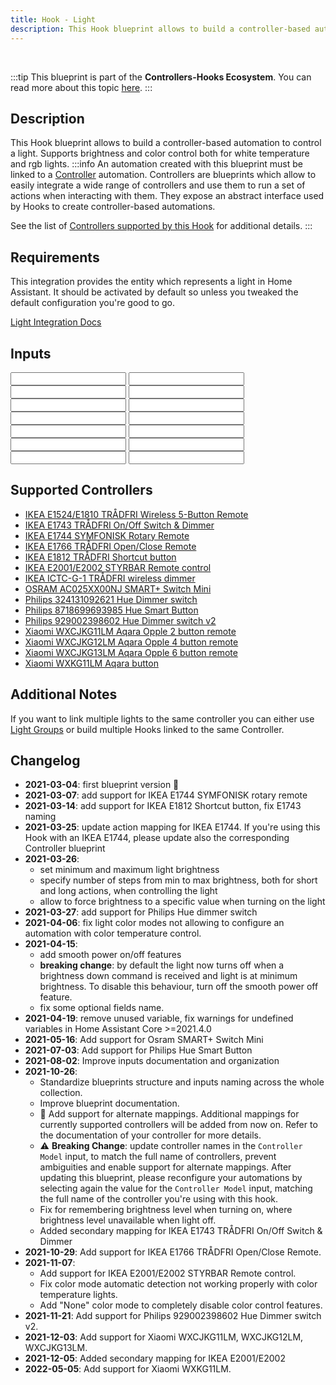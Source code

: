 ```yaml
---
title: Hook - Light
description: This Hook blueprint allows to build a controller-based automation to control a light. Supports brightness and color control both for white temperature and rgb lights.
---
```



<ImportCard id='light' category='hooks' />

<br />

:::tip
This blueprint is part of the **Controllers-Hooks Ecosystem**. You can read more about this topic [here](/docs/controllers-hooks-ecosystem).
:::

## Description

This Hook blueprint allows to build a controller-based automation to control a light. Supports brightness and color control both for white temperature and rgb lights.
:::info
An automation created with this blueprint must be linked to a [Controller](/docs/blueprints/controllers) automation. Controllers are blueprints which allow to easily integrate a wide range of controllers and use them to run a set of actions when interacting with them. They expose an abstract interface used by Hooks to create controller-based automations.

See the list of [Controllers supported by this Hook](#supported-controllers) for additional details.
:::

## Requirements

<Requirement id='controller' required/>
<Requirement name='Light Integration' required>

This integration provides the entity which represents a light in Home Assistant. It should be activated by default so unless you tweaked the default configuration you're good to go.

[Light Integration Docs](https://www.home-assistant.io/integrations/light/)

</Requirement>

## Inputs

<Input
  name='Controller Device'
  description='The controller device which will control the Light. Choose a value only if the integration used to connect the controller to Home Assistant exposes it as a Device. This value should match the one specified in the corresponding Controller automation.'
  selector='device'
  required
/>
<Input
  name='Controller Entity'
  description='The controller entity which will control the Light. Choose a value only if the integration used to connect the controller to Home Assistant exposes it as an Entity. This value should match the one specified in the corresponding Controller automation.'
  selector='entity'
  required
/>
<Input
  name='Controller model'
  description='The model for the controller used in this automation. Choose a value from the list of supported controllers.'
  selector='select'
  required
/>
<Input
  name='Light'
  description='Light which will be controlled with this automation.'
  selector='entity'
  required
/>
<Input
  name='Light color mode'
  description='Specify how the controller will set the light color. Choose "Color Temperature" and "Hue - Saturation" depending on the features supported by your light. If you are not sure you can select "Auto". "None" will disable color control features.'
  selector='select'
/>
<Input
  name='Light Transition'
  description='Number that represents the time (in milliseconds) the light should take turn on or off, if the light supports it.'
  selector='number'
/>
<Input
  name='Light minimum brightness'
  description='The minimum brightness the light can be set with this automation.'
  selector='number'
/>
<Input
  name='Light maximum brightness'
  description='The maximum brightness the light can be set with this automation.'
  selector='number'
/>
<Input
  name='Light brightness steps - short actions'
  description='Number of steps from min to max brightness when controlling brightness with short actions (eg. button press).'
  selector='number'
/>
<Input
  name='Light brightness steps - long actions'
  description='Number of steps from min to max brightness when controlling brightness with long actions (eg. button hold or controller rotation).'
  selector='number'
/>
<Input
  name='Force brightness value at turn on'
  description='Force brightness to the "On brightness" input value, when the light is being turned on.'
  selector='boolean'
/>
<Input
  name='On brightness'
  description='Brightness value to force when turning on the light'
  selector='number'
/>
<Input
  name='Smooth power on'
  description='Force the light to turn on at minimum brightness when a brightness up command (single or continuous) is triggered and light is off.'
  selector='boolean'
/>
<Input
  name='Smooth power off'
  description='Allow a brightness down command (single or continuous) to turn off the light when at minimum brightness. Disabling this will prevent the light from being turned off by brightness down commands.'
  selector='boolean'
/>

## Supported Controllers

- [IKEA E1524/E1810 TRÅDFRI Wireless 5-Button Remote](/docs/blueprints/controllers/ikea_e1524_e1810)
- [IKEA E1743 TRÅDFRI On/Off Switch & Dimmer](/docs/blueprints/controllers/ikea_e1743)
- [IKEA E1744 SYMFONISK Rotary Remote](/docs/blueprints/controllers/ikea_e1744)
- [IKEA E1766 TRÅDFRI Open/Close Remote](/docs/blueprints/controllers/ikea_e1766)
- [IKEA E1812 TRÅDFRI Shortcut button](/docs/blueprints/controllers/ikea_e1812)
- [IKEA E2001/E2002 STYRBAR Remote control](/docs/blueprints/controllers/ikea_e2001_e2002)
- [IKEA ICTC-G-1 TRÅDFRI wireless dimmer](/docs/blueprints/controllers/ikea_ictc_g_1)
- [OSRAM AC025XX00NJ SMART+ Switch Mini](/docs/blueprints/controllers/osram_ac025xx00nj)
- [Philips 324131092621 Hue Dimmer switch](/docs/blueprints/controllers/philips_324131092621)
- [Philips 8718699693985 Hue Smart Button](/docs/blueprints/controllers/philips_8718699693985)
- [Philips 929002398602 Hue Dimmer switch v2](/docs/blueprints/controllers/philips_929002398602)
- [Xiaomi WXCJKG11LM Aqara Opple 2 button remote](/docs/blueprints/controllers/xiaomi_wxcjkg11lm)
- [Xiaomi WXCJKG12LM Aqara Opple 4 button remote](/docs/blueprints/controllers/xiaomi_wxcjkg12lm)
- [Xiaomi WXCJKG13LM Aqara Opple 6 button remote](/docs/blueprints/controllers/xiaomi_wxcjkg13lm)
- [Xiaomi WXKG11LM Aqara button](/docs/blueprints/controllers/xiaomi_wxkg11lm)

## Additional Notes

If you want to link multiple lights to the same controller you can either use [Light Groups](https://www.home-assistant.io/integrations/light.group/) or build multiple Hooks linked to the same Controller.

## Changelog

- **2021-03-04**: first blueprint version :tada:
- **2021-03-07**: add support for IKEA E1744 SYMFONISK rotary remote
- **2021-03-14**: add support for IKEA E1812 Shortcut button, fix E1743 naming
- **2021-03-25**: update action mapping for IKEA E1744. If you're using this Hook with an IKEA E1744, please update also the corresponding Controller blueprint
- **2021-03-26**:
  - set minimum and maximum light brightness
  - specify number of steps from min to max brightness, both for short and long actions, when controlling the light
  - allow to force brightness to a specific value when turning on the light
- **2021-03-27**: add support for Philips Hue dimmer switch
- **2021-04-06**: fix light color modes not allowing to configure an automation with color temperature control.
- **2021-04-15**:
  - add smooth power on/off features
  - **breaking change**: by default the light now turns off when a brightness down command is received and light is at minimum brightness. To disable this behaviour, turn off the smooth power off feature.
  - fix some optional fields name.
- **2021-04-19**: remove unused variable, fix warnings for undefined variables in Home Assistant Core >=2021.4.0
- **2021-05-16**: Add support for Osram SMART+ Switch Mini
- **2021-07-03**: Add support for Philips Hue Smart Button
- **2021-08-02**: Improve inputs documentation and organization
- **2021-10-26**:
  - Standardize blueprints structure and inputs naming across the whole collection.
  - Improve blueprint documentation.
  - :tada: Add support for alternate mappings. Additional mappings for currently supported controllers will be added from now on. Refer to the documentation of your controller for more details.
  - :warning: **Breaking Change**: update controller names in the `Controller Model` input, to match the full name of controllers, prevent ambiguities and enable support for alternate mappings. After updating this blueprint, please reconfigure your automations by selecting again the value for the `Controller Model` input, matching the full name of the controller you're using with this hook.
  - Fix for remembering brightness level when turning on, where brightness level unavailable when light off.
  - Added secondary mapping for IKEA E1743 TRÅDFRI On/Off Switch & Dimmer
- **2021-10-29**: Add support for IKEA E1766 TRÅDFRI Open/Close Remote.
- **2021-11-07**:
  - Add support for IKEA E2001/E2002 STYRBAR Remote control.
  - Fix color mode automatic detection not working properly with color temperature lights.
  - Add "None" color mode to completely disable color control features.
- **2021-11-21**: Add support for Philips 929002398602 Hue Dimmer switch v2.
- **2021-12-03**: Add support for Xiaomi WXCJKG11LM, WXCJKG12LM, WXCJKG13LM.
- **2021-12-05**: Added secondary mapping for IKEA E2001/E2002
- **2022-05-05**: Add support for Xiaomi WXKG11LM.
